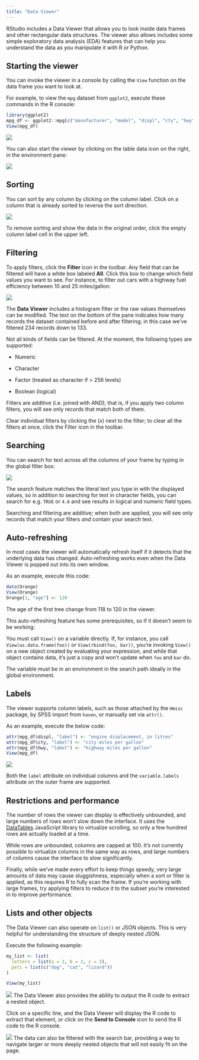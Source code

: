 ```yaml
---
title: "Data Viewer"
---
```


RStudio includes a Data Viewer that allows you to look inside data frames and other rectangular data structures. The viewer also allows includes some simple exploratory data analysis (EDA) features that can help you understand the data as you manipulate it with R or Python.

## Starting the viewer

You can invoke the viewer in a console by calling the `View` function on the data frame you want to look at. 

For example, to view the `mpg` dataset from `ggplot2`, execute these commands in the R console:

``` r
library(ggplot2)
mpg_df <- ggplot2::mpg[c("manufacturer", "model", "displ", "cty", "hwy")]
View(mpg_df)
```

![](images/mpg_df-view.png){fig-alt="A datatable in the Data Viewer displaying 5 columns and 10 rows of the mpg_df dataset."}

You can also start the viewer by clicking on the table data icon on the right, in the environment pane:

![](images/mpg_df-object.png){fig-alt="The Environment pane, displaying the mpg_df and highlighting the button for opening the view tab"}

## Sorting

You can sort by any column by clicking on the column label. Click on a column that is already sorted to reverse the sort direction.

![](images/mpg_df-sort.png){fig-alt="A datatable in the Data Viewer displaying 5 columns and 10 rows of the mpg_df dataset, sorted by ascending displ"}

To remove sorting and show the data in the original order, click the empty column label cell in the upper left.

## Filtering

To apply filters, click the **Filter** icon in the toolbar. Any field that can be filtered will have a white box labeled **All**. Click this box to change which field values you want to see. For instance, to filter out cars with a highway fuel efficiency between 10 and 25 miles/gallon:

![](images/mpg_df-filter.png){fig-alt="A datatable in the Data Viewer displaying 5 columns and 10 rows of the mpg_df dataset. The data is filtered to show values between 10 and 25 for hwy."}

The **Data Viewer** includes a histogram filter or the raw values themselves can be modified. The text on the bottom of the pane indicates how many records the dataset contained before and after filtering; in this case we've filtered 234 records down to 133.

Not all kinds of fields can be filtered. At the moment, the following types are supported:

-   Numeric

-   Character

-   Factor (treated as character if > 256 levels)

-   Boolean (logical)

Filters are additive (i.e. joined with AND); that is, if you apply two column filters, you will see only records that match both of them.

Clear individual filters by clicking the (x) next to the filter; to clear all the filters at once, click the Filter icon in the toolbar.

## Searching

You can search for text across all the columns of your frame by typing in the global filter box:

![](images/mpg_df-search.png){fig-alt="A datatable in the Data Viewer displaying 5 columns and 10 rows of the mpg_df dataset. The data is filtered down to rows that contain 'audi'."}

The search feature matches the literal text you type in with the displayed values, so in addition to searching for text in character fields, you can search for e.g. `TRUE` or `4.6` and see results in logical and numeric field types.

Searching and filtering are additive; when both are applied, you will see only records that match your filters _and_ contain your search text.

## Auto-refreshing

In most cases the viewer will automatically refresh itself if it detects that the underlying data has changed. Auto-refreshing works even when the Data Viewer is popped out into its own window. 

As an example, execute this code:

```r
data(Orange)
View(Orange)
Orange[1, "age"] <- 120
```

The age of the first tree change from 118 to 120 in the viewer.

This auto-refreshing feature has some prerequisites, so if it doesn't seem to be working:

You must call `View()` on a variable directly. If, for instance, you call `View(as.data.frame(foo))` or `View(rbind(foo, bar))`, you're invoking `View()` on a new object created by evaluating your expression, and while that object contains data, it's just a copy and won't update when `foo` and `bar` do.

The variable must be in an environment in the search path ideally in the global environment.

## Labels

The viewer supports column labels, such as those attached by the `Hmisc` package, by SPSS import from `haven`, or manually set via `attr()`. 

As an example, execute the below code:

```r
attr(mpg_df$displ, "label") <- "engine displacement, in litres"
attr(mpg_df$cty, "label") <- "city miles per gallon"
attr(mpg_df$hwy, "label") <- "highway miles per gallon"
View(mpg_df)
```

![](images/mpg_df-label.png){fig-alt="A datatable in the Data Viewer displaying 3 columns and 9 rows of the mpg_df dataset. The columns have labels below the column name."}

Both the `label` attribute on individual columns and the `variable.labels` attribute on the outer frame are supported.

## Restrictions and performance

The number of rows the viewer can display is effectively unbounded, and large numbers of rows won't slow down the interface. It uses the [DataTables](http://www.datatables.net/) JavaScript library to virtualize scrolling, so only a few hundred rows are actually loaded at a time.

While rows are unbounded, columns are capped at 100. It's not currently possible to virtualize columns in the same way as rows, and large numbers of columns cause the interface to slow significantly.

Finally, while we've made every effort to keep things speedy, very large amounts of data may cause sluggishness, especially when a sort or filter is applied, as this requires R to fully scan the frame. If you're working with large frames, try applying filters to reduce it to the subset you're interested in to improve performance.

## Lists and other objects

The Data Viewer can also operate on `list()` or JSON objects. This is very helpful for understanding the structure of deeply nested JSON.

Execute the following example:

```r
my_list <- list(
  letters = list(a = 1, b = 2, c = 3),
  pets = list(c("dog", "cat", "lizard"))
)

View(my_list)
```

![](images/list-view.png){fig-alt="A list in the Data Viewer, displaying the ability to open/close nested objects and filter the data."}
The Data Viewer also provides the ability to output the R code to extract a nested object.

Click on a specific line, and the Data Viewer will display the R code to extract that element, or click on the **Send to Console** icon to send the R code to the R console.

![](images/list-extract.png){fig-alt="A list in the Data Viewer, displaying the ability to open/close nested objects and filter the data."}
The data can also be filtered with the search bar, providing a way to navigate larger or more deeply nested objects that will not easily fit on the page.
